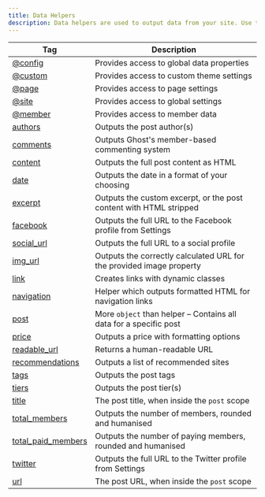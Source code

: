 ```yaml
---
title: Data Helpers
description: Data helpers are used to output data from your site. Use this reference list to discover what each handlebars helper can do when building a custom Ghost theme.
---
```


| Tag                                                              | Description                                                          |
| ---------------------------------------------------------------- | -------------------------------------------------------------------- |
| [@config](/docs/themes/helpers/config/)                          | Provides access to global data properties                            |
| [@custom](/docs/themes/helpers/custom/)                          | Provides access to custom theme settings                             |
| [@page](/docs/themes/helpers/page/)                              | Provides access to page settings                                     |
| [@site](/docs/themes/helpers/site/)                              | Provides access to global settings                                   |
| [@member](/docs/themes/members/#the-member-object)               | Provides access to member data                                       |
| [authors](/docs/themes/helpers/authors/)                         | Outputs the post author(s)                                           |
| [comments](/docs/themes/helpers/comments/)                       | Outputs Ghost's member-based commenting system                       |
| [content](/docs/themes/helpers/content/)                         | Outputs the full post content as HTML                                |
| [date](/docs/themes/helpers/date/)                               | Outputs the date in a format of your choosing                        |
| [excerpt](/docs/themes/helpers/excerpt/)                         | Outputs the custom excerpt, or the post content with HTML stripped   |
| [facebook](/docs/themes/helpers/facebook/)                       | Outputs the full URL to the Facebook profile from Settings           |
| [social\_url](/docs/themes/helpers/social_url/)                  | Outputs the full URL to a social profile                             |
| [img\_url](/docs/themes/helpers/img_url/)                        | Outputs the correctly calculated URL for the provided image property |
| [link](/docs/themes/helpers/link/)                               | Creates links with dynamic classes                                   |
| [navigation](/docs/themes/helpers/navigation/)                   | Helper which outputs formatted HTML for navigation links             |
| [post](/docs/themes/helpers/post/)                               | More `object` than helper – Contains all data for a specific post    |
| [price](/docs/themes/helpers/price/)                             | Outputs a price with formatting options                              |
| [readable\_url](/docs/themes/helpers/readable_url/)              | Returns a human-readable URL                                         |
| [recommendations](/docs/themes/helpers/recommendations/)         | Outputs a list of recommended sites                                  |
| [tags](/docs/themes/helpers/tags/)                               | Outputs the post tags                                                |
| [tiers](/docs/themes/helpers/tiers/)                             | Outputs the post tier(s)                                             |
| [title](/docs/themes/helpers/title/)                             | The post title, when inside the `post` scope                         |
| [total\_members](/docs/themes/helpers/total_members/)            | Outputs the number of members, rounded and humanised                 |
| [total\_paid\_members](/docs/themes/helpers/total_paid_members/) | Outputs the number of paying members, rounded and humanised          |
| [twitter](/docs/themes/helpers/twitter/)                         | Outputs the full URL to the Twitter profile from Settings            |
| [url](/docs/themes/helpers/url/)                                 | The post URL, when inside the `post` scope                           |
